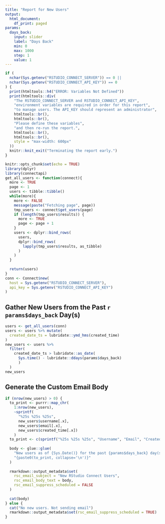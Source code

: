 ```yaml
---
title: "Report for New Users"
output: 
  html_document: 
    df_print: paged
params:
  days_back:
    input: slider
    label: "Days Back"
    min: 0
    max: 1000
    step: 1
    value: 1
---
```


```r
if (
  nchar(Sys.getenv("RSTUDIO_CONNECT_SERVER")) == 0 ||
  nchar(Sys.getenv("RSTUDIO_CONNECT_API_KEY")) == 0
) {
  print(htmltools::h4("ERROR: Variables Not Defined"))
  print(htmltools::div(
    "The RSTUDIO_CONNECT_SERVER and RSTUDIO_CONNECT_API_KEY",
    "environment variables are required in order for this report",
    "to manage users. The API_KEY should represent an administrator",
    htmltools::br(),
    htmltools::br(),
    "Please define these variables",
    "and then re-run the report.",
    htmltools::br(),
    htmltools::br(),
    style = "max-width: 600px"
  ))
  knitr::knit_exit("Terminating the report early.")
}
```

```r
knitr::opts_chunk$set(echo = TRUE)
library(dplyr)
library(connectapi)
get_all_users <- function(connect){
  more <- TRUE
  page <- 1
  users <- tibble::tibble()
  while(more){
    more <- FALSE
    message(paste("Fetching page", page))
    tmp_users <- connect$get_users(page)
    if (length(tmp_users$results)) {
      more <- TRUE
      page <- page + 1
    }
    users <- dplyr::bind_rows(
      users,
      dplyr::bind_rows(
        lapply(tmp_users$results, as_tibble)
      )
    )
  }
  
  return(users)
}
conn <- Connect$new(
  host = Sys.getenv("RSTUDIO_CONNECT_SERVER"),
  api_key = Sys.getenv("RSTUDIO_CONNECT_API_KEY")
)
```


## Gather New Users from the Past `r params$days_back` Day(s)

```r
users <- get_all_users(conn)
users <- users %>% mutate(
  created_date_ts = lubridate::ymd_hms(created_time)
)
new_users <- users %>%
  filter(
    created_date_ts > lubridate::as_date(
      Sys.time() - lubridate::ddays(params$days_back)
      )
  )
new_users
```

## Generate the Custom Email Body
```r
if (nrow(new_users) > 0) {
  to_print <- purrr::map_chr(
    1:nrow(new_users), 
    ~sprintf(
      "%25s %25s %25s", 
      new_users$username[.x], 
      new_users$email[.x],
      new_users$created_time[.x])
    )
  to_print <- c(sprintf("%25s %25s %25s", "Username", "Email", "Created Time"), to_print)
  
  body <- glue::glue(
    "New users as of {Sys.Date()} for the past {params$days_back} day(s):\n",
    "{paste0(to_print, collapse='\n')}"
  )
  
  rmarkdown::output_metadata$set(
    rsc_email_subject = "New RStudio Connect Users",
    rsc_email_body_text = body,
    rsc_email_suppress_scheduled = FALSE
  )
  
  cat(body)
} else {
  cat("No new users. Not sending email")
  rmarkdown::output_metadata$set(rsc_email_suppress_scheduled = TRUE)
}
```
